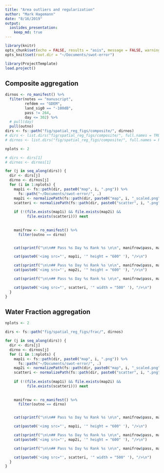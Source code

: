 ```yaml
---
title: "Area outliers and regularization"
author: "Mark Hagemann"
date: "8/16/2019"
output: 
  ioslides_presentation:
    keep_md: true
---
```


```r
library(knitr)
opts_chunk$set(echo = FALSE, results = "asis", message = FALSE, warning = FALSE)
opts_knit$set(root.dir = "~/Documents/swot-error")

```

```r
library(ProjectTemplate)
load.project()
```


## Composite aggregation

```r

dirnos <- ro_manifest() %>% 
  filter(notes == "manuscript", 
         refdem == "GDEM",
         land_sig0 == "-100dB", 
         pass != 264, 
         day <= 302) %>% 
  # pull(day)
  pull(outno)
dirs <- fs::path("fig/spatial_reg_figs/composite/", dirnos)
# dirs <- list.dirs("fig/spatial_reg_figs/composite/", full.names = TRUE)[-1]
# dirnos <- list.dirs("fig/spatial_reg_figs/composite/", full.names = FALSE)[-1]

nplots <- 2

# dirs <- dirs[1]
# dirnos <- dirnos[1]

for (j in seq_along(dirs)) {
  dir <- dirs[j]
  dirno <- dirnos[j]
  for (i in 1:nplots) {
    map1i <- fs::path(dir, paste0("map", i, ".png")) %>% 
      fs::path("~/Documents/swot-error/", .)
    map2i <- normalizePath(fs::path(dir, paste0("map", i, "_scaled.png")))
    scatteri <- normalizePath(fs::path(dir, paste0("scatter", i, ".png")))
    
    if (!(file.exists(map1i) && file.exists(map2i) && 
          file.exists(scatteri))) next
    
    
    manifrow <- ro_manifest() %>% 
      filter(outno == dirno)


    cat(sprintf("\n\n## Pass %s Day %s Rank %s \n\n", manifrow$pass, manifrow$day, i))

    cat(paste0('<img src="', map1i, '" height = "600" '), "/>\n")

    cat(sprintf("\n\n## Pass %s Day %s Rank %s \n\n", manifrow$pass, manifrow$day, i))
    cat(paste0('<img src="', map2i, '" height = "600" '), "/>\n")

    cat(sprintf("\n\n## Pass %s Day %s Rank %s \n\n", manifrow$pass, manifrow$day, i))

    cat(paste0('<img src="', scatteri, '" width = "500" '), "/>\n")
  }
}

```


## Water Fraction aggregation


```r

nplots <- 2

dirs <- fs::path("fig/spatial_reg_figs/frac/", dirnos)

for (j in seq_along(dirs)) {
  dir <- dirs[j]
  dirno <- dirnos[j]
  for (i in 1:nplots) {
    map1i <- fs::path(dir, paste0("map", i, ".png")) %>% 
      fs::path("~/Documents/swot-error/", .)
    map2i <- normalizePath(fs::path(dir, paste0("map", i, "_scaled.png")))
    scatteri <- normalizePath(fs::path(dir, paste0("scatter", i, ".png")))
    
    if (!(file.exists(map1i) && file.exists(map2i) && 
          file.exists(scatteri))) next
    
    
    manifrow <- ro_manifest() %>% 
      filter(outno == dirno)


    cat(sprintf("\n\n## Pass %s Day %s Rank %s \n\n", manifrow$pass, manifrow$day, i))

    cat(paste0('<img src="', map1i, '" height = "600" '), "/>\n")

    cat(sprintf("\n\n## Pass %s Day %s Rank %s \n\n", manifrow$pass, manifrow$day, i))
    cat(paste0('<img src="', map2i, '" height = "600" '), "/>\n")

    cat(sprintf("\n\n## Pass %s Day %s Rank %s \n\n", manifrow$pass, manifrow$day, i))

    cat(paste0('<img src="', scatteri, '" width = "500" '), "/>\n")
  }
}

```


